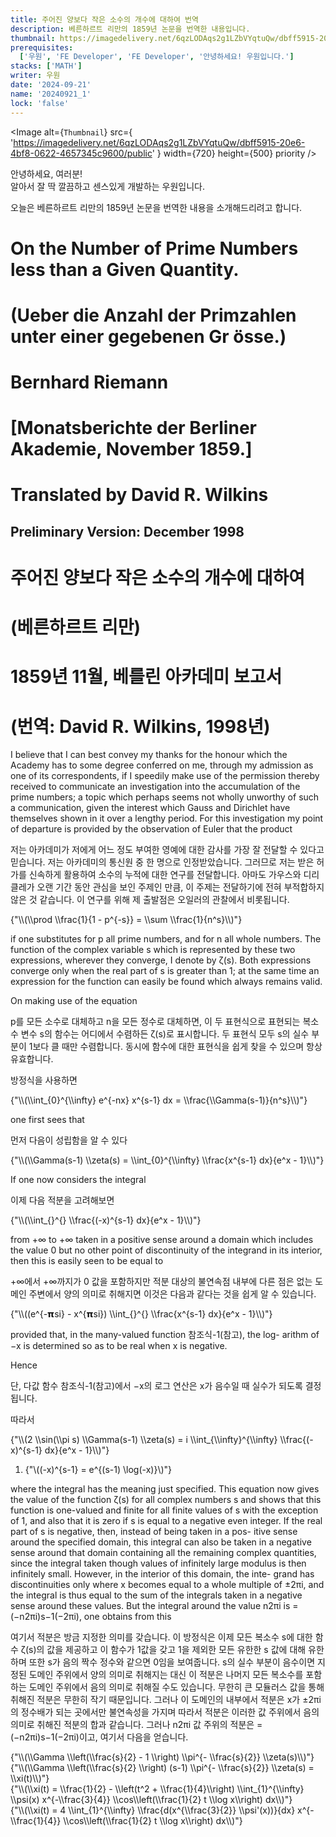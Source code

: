 ```yaml
---
title: 주어진 양보다 작은 소수의 개수에 대하여 번역
description: 베른하르트 리만의 1859년 논문을 번역한 내용입니다.
thumbnail: https://imagedelivery.net/6qzLODAqs2g1LZbVYqtuQw/dbff5915-20e6-4bf8-0622-4657345c9600/public
prerequisites:
  ['우원', 'FE Developer', 'FE Developer', '안녕하세요! 우원입니다.']
stacks: ['MATH']
writer: 우원
date: '2024-09-21'
name: '20240921_1'
lock: 'false'
---
```


<div style={{
  display: 'flex',
  justifyContent: 'center',
  alignItems: 'center',
  flexDirection: 'column',
}}>

  <Image
    alt={`Thumbnail`}
    src={
      'https://imagedelivery.net/6qzLODAqs2g1LZbVYqtuQw/dbff5915-20e6-4bf8-0622-4657345c9600/public'
    }
    width={720}
    height={500}
    priority
  />
</div>

안녕하세요, 여러분!  
알아서 잘 딱 깔끔하고 센스있게 개발하는 우원입니다.

오늘은 베른하르트 리만의 1859년 논문을 번역한 내용을 소개해드리려고 합니다.

# On the Number of Prime Numbers less than a Given Quantity.
# (Ueber die Anzahl der Primzahlen unter einer gegebenen Gr ̈osse.)
# Bernhard Riemann
# [Monatsberichte der Berliner Akademie, November 1859.]
# Translated by David R. Wilkins
## Preliminary Version: December 1998

# 주어진 양보다 작은 소수의 개수에 대하여
# (베른하르트 리만)
# 1859년 11월, 베를린 아카데미 보고서
# (번역: David R. Wilkins, 1998년)


I believe that I can best convey my thanks for the honour 
which the Academy has to some degree conferred on me, 
through my admission as one of its correspondents, 
if I speedily make use of the permission thereby received 
to communicate an investigation into the accumulation of the prime numbers; 
a topic which perhaps seems not wholly unworthy of such a communication, 
given the interest which Gauss and Dirichlet have themselves shown in it over a lengthy period.
For this investigation my point of departure is provided by the observation of Euler that the product

저는 아카데미가 저에게 어느 정도 부여한 영예에 대한 감사를 가장 잘 전달할 수 있다고 믿습니다.
저는 아카데미의 통신원 중 한 명으로 인정받았습니다.
그러므로 저는 받은 허가를 신속하게 활용하여 소수의 누적에 대한 연구를 전달합니다.
아마도 가우스와 디리클레가 오랜 기간 동안 관심을 보인 주제인 만큼, 이 주제는 전달하기에 전혀 부적합하지 않은 것 같습니다.
이 연구를 위해 제 출발점은 오일러의 관찰에서 비롯됩니다.



<div style={{
  display: 'flex',
  justifyContent: 'center',
  alignItems: 'center',
  flexDirection: 'column',
  fontSize: '1.5rem',
}}>
<MathJax>{"\\(\\prod \\frac{1}{1 - p^{-s}} = \\sum \\frac{1}{n^s}\\)"}</MathJax>
</div>

if one substitutes for p all prime numbers, and for n all whole numbers. 
The function of the complex variable s which is represented by these two expressions, 
wherever they converge, I denote by ζ(s). 
Both expressions converge only when the real part of s is greater than 1; 
at the same time an expression for the function can easily be found which always remains valid. 

On making use of the equation

p를 모든 소수로 대체하고 n을 모든 정수로 대체하면,
이 두 표현식으로 표현되는 복소수 변수 s의 함수는
어디에서 수렴하든 ζ(s)로 표시합니다.
두 표현식 모두 s의 실수 부분이 1보다 클 때만 수렴합니다.
동시에 함수에 대한 표현식을 쉽게 찾을 수 있으며 항상 유효합니다.

방정식을 사용하면

<div style={{
  display: 'flex',
  justifyContent: 'center',
  alignItems: 'center',
  flexDirection: 'column',
  fontSize: '1.5rem',
}}>
<MathJax>{"\\(\\int_{0}^{\\infty} e^{-nx} x^{s-1} dx = \\frac{\\Gamma(s-1)}{n^s}\\)"}</MathJax>
</div>

one first sees that

먼저 다음이 성립함을 알 수 있다

<div style={{
  display: 'flex',
  justifyContent: 'center',
  alignItems: 'center',
  flexDirection: 'column',
  fontSize: '1.5rem',
}}>
<MathJax>{"\\(\\Gamma(s-1) \\zeta(s) = \\int_{0}^{\\infty} \\frac{x^{s-1} dx}{e^x - 1}\\)"}</MathJax>
</div>

If one now considers the integral

이제 다음 적분을 고려해보면

<div style={{
  display: 'flex',
  justifyContent: 'center',
  alignItems: 'center',
  flexDirection: 'column',
  fontSize: '1.5rem',
}}>
<MathJax>{"\\(\\int_{}^{} \\frac{(-x)^{s-1} dx}{e^x - 1}\\)"}</MathJax>
</div>

from +∞ to +∞ taken in a positive sense around a domain 
which includes the value 0 but no other point 
of discontinuity of the integrand in its interior, 
then this is easily seen to be equal to

+∞에서 +∞까지가 0 값을 포함하지만 적분 대상의 불연속점
내부에 다른 점은 없는 도메인
주변에서 양의 의미로 취해지면
이것은 다음과 같다는 것을 쉽게 알 수 있습니다.

<div style={{
  display: 'flex',
  justifyContent: 'center',
  alignItems: 'center',
  flexDirection: 'column',
  fontSize: '1.5rem',
}}>
<MathJax>{"\\((e^{-𝝿si} - x^{𝝿si}) \\int_{}^{} \\frac{x^{s-1} dx}{e^x - 1}\\)"}</MathJax>
</div>

provided that, in the many-valued function 참조식-1(참고), 
the log- arithm of −x is determined so as to be real when x is negative. 

Hence

단, 다값 함수 참조식-1(참고)에서
−x의 로그 연산은 x가 음수일 때 실수가 되도록 결정됩니다.

따라서

<div style={{
  display: 'flex',
  justifyContent: 'center',
  alignItems: 'center',
  flexDirection: 'column',
  fontSize: '1.5rem',
}}>
<MathJax>{"\\(2 \\sin(\\pi s) \\Gamma(s-1) \\zeta(s) = i \\int_{\\infty}^{\\infty} \\frac{(-x)^{s-1} dx}{e^x - 1}\\)"}</MathJax>
</div>

1. <MathJax>{"\\((-x)^{s-1} = e^{(s-1) \\log(-x)}\\)"}</MathJax>

where the integral has the meaning just specified.
This equation now gives the value of the function ζ(s) for all complex
numbers s and shows that this function is one-valued 
and finite for all finite values of s with the exception of 1, 
and also that it is zero if s is equal to a negative even integer.
If the real part of s is negative, 
then, instead of being taken in a pos- itive sense around the specified domain, 
this integral can also be taken in a negative sense around 
that domain containing all the remaining complex quantities, 
since the integral taken though values of infinitely large modulus is then infinitely small. 
However, in the interior of this domain, 
the inte- grand has discontinuities only where x becomes equal to a whole multiple of ±2πi, 
and the integral is thus equal to the sum of the integrals taken in a negative sense around these values. 
But the integral around the value n2πi is = (−n2πi)s−1(−2πi), one obtains from this

여기서 적분은 방금 지정한 의미를 갖습니다.
이 방정식은 이제 모든 복소수 s에 대한 함수 ζ(s)의 값을 제공하고 이 함수가 1값을 갖고 1을 제외한 모든 유한한 s 값에 대해 유한하며
또한 s가 음의 짝수 정수와 같으면 0임을 보여줍니다.
s의 실수 부분이 음수이면
지정된 도메인 주위에서 양의 의미로 취해지는 대신
이 적분은 나머지 모든 복소수를 포함하는 도메인 주위에서 음의 의미로 취해질 수도 있습니다.
무한히 큰 모듈러스 값을 통해 취해진 적분은 무한히 작기 때문입니다.
그러나 이 도메인의 내부에서
적분은 x가 ±2πi의 정수배가 되는 곳에서만 불연속성을 가지며
따라서 적분은 이러한 값 주위에서 음의 의미로 취해진 적분의 합과 같습니다.
그러나 n2πi 값 주위의 적분은 = (−n2πi)s−1(−2πi)이고, 여기서 다음을 얻습니다.

<div style={{
  display: 'flex',
  justifyContent: 'center',
  alignItems: 'center',
  flexDirection: 'column',
  fontSize: '1.5rem',
}}>
<MathJax>{"\\(\\Gamma \\left(\\frac{s}{2} - 1 \\right) \\pi^{- \\frac{s}{2}} \\zeta(s)\\)"}</MathJax>
</div>
<div style={{
  display: 'flex',
  justifyContent: 'center',
  alignItems: 'center',
  flexDirection: 'column',
  fontSize: '1.5rem',
}}>
<MathJax>{"\\(\\Gamma \\left(\\frac{s}{2} \\right) (s-1) \\pi^{- \\frac{s}{2}} \\zeta(s) = \\xi(t)\\)"}</MathJax>
</div>
<div style={{
  display: 'flex',
  justifyContent: 'center',
  alignItems: 'center',
  flexDirection: 'column',
  fontSize: '1.5rem',
}}>
<MathJax>{"\\(\\xi(t) = \\frac{1}{2} - \\left(t^2 + \\frac{1}{4}\\right) \\int_{1}^{\\infty} \\psi(x) x^{-\\frac{3}{4}} \\cos\\left(\\frac{1}{2} t \\log x\\right) dx\\)"}</MathJax>
</div>
<div style={{
  display: 'flex',
  justifyContent: 'center',
  alignItems: 'center',
  flexDirection: 'column',
  fontSize: '1.5rem',
}}>
<MathJax>{"\\(\\xi(t) = 4 \\int_{1}^{\\infty} \\frac{d(x^{\\frac{3}{2}} \\psi'(x))}{dx} x^{-\\frac{1}{4}} \\cos\\left(\\frac{1}{2} t \\log x\\right) dx\\)"}</MathJax>
</div>